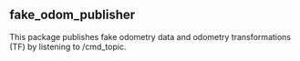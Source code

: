 == fake_odom_publisher ==
This package publishes fake odometry data and odometry transformations (TF) by listening to /cmd_topic.
